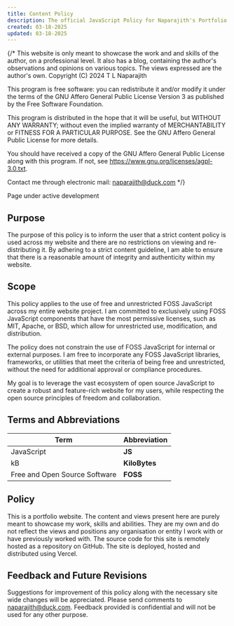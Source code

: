 ```yaml
---
title: Content Policy
description: The official JavaScript Policy for Naparajith's Portfolio
created: 03-18-2025
updated: 03-18-2025
---
```


{/* This website is only meant to showcase the work and and skills of the
author, on a professional level. It also has a blog, containing the author's
observations and opinions on various topics. The views expressed are the
author's own. Copyright (C) 2024 T L Naparajith

This program is free software: you can redistribute it and/or modify it under
the terms of the GNU Affero General Public License Version 3 as published by the
Free Software Foundation.

This program is distributed in the hope that it will be useful, but WITHOUT ANY
WARRANTY; without even the implied warranty of MERCHANTABILITY or FITNESS FOR A
PARTICULAR PURPOSE. See the GNU Affero General Public License for more details.

You should have received a copy of the GNU Affero General Public License along
with this program. If not, see <https://www.gnu.org/licenses/agpl-3.0.txt>.

Contact me through electronic mail: <naparajith@duck.com> */}

Page under active development


## Purpose

The purpose of this policy is to inform the user that a strict content policy is
used across my website and there are no restrictions on viewing and
re-distributing it. By adhering to a strict content guideline, I am able to
ensure that there is a reasonable amount of integrity and authenticity within my
website.

## Scope

This policy applies to the use of free and unrestricted FOSS JavaScript across
my entire website project. I am committed to exclusively using FOSS JavaScript
components that have the most permissive licenses, such as MIT, Apache, or BSD,
which allow for unrestricted use, modification, and distribution.

The policy does not constrain the use of FOSS JavaScript for internal or
external purposes. I am free to incorporate any FOSS JavaScript libraries,
frameworks, or utilities that meet the criteria of being free and unrestricted,
without the need for additional approval or compliance procedures.

My goal is to leverage the vast ecosystem of open source JavaScript to create a
robust and feature-rich website for my users, while respecting the open source
principles of freedom and collaboration.

## Terms and Abbreviations

| Term                          | Abbreviation  |
| ----------------------------- | ------------- |
| JavaScript                    | **JS**        |
| kB                            | **KiloBytes** |
| Free and Open Source Software | **FOSS**      |

## Policy

This is a portfolio website. The content and views present here are purely meant
to showcase my work, skills and abilities. They are my own and do not reflect
the views and positions any organisation or entity I work with or have
previously worked with. The source code for this site is remotely hosted as a
repository on GitHub. The site is deployed, hosted and distributed using Vercel.

## Feedback and Future Revisions

Suggestions for improvement of this policy along with the necessary site wide
changes will be appreciated. Please send comments to
[naparajith@duck.com](mailto:naparajith@duck.com). Feedback provided is
confidential and will not be used for any other purpose.
